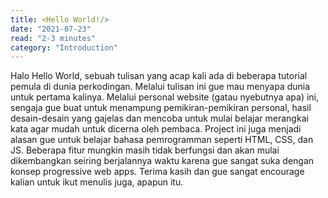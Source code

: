 ```yaml
---
title: <Hello World!/>
date: "2021-07-23"
read: "2-3 minutes"
category: "Introduction"
---
```


<BlogHeading>
Halo
</BlogHeading>

<Paragraf>
Hello World, sebuah tulisan yang acap kali ada di beberapa tutorial pemula di dunia perkodingan. Melalui tulisan ini gue mau menyapa dunia untuk pertama kalinya.
</Paragraf>
<Paragraf>
Melalui personal website (gatau nyebutnya apa) ini, sengaja gue buat untuk menampung pemikiran-pemikiran personal, hasil desain-desain yang gajelas dan mencoba untuk mulai belajar merangkai kata agar mudah untuk dicerna oleh pembaca.
Project ini juga menjadi alasan gue untuk belajar bahasa pemrogramman seperti HTML, CSS, dan JS. Beberapa fitur mungkin masih tidak berfungsi dan akan mulai dikembangkan seiring berjalannya waktu karena gue sangat suka dengan konsep progressive web apps. 
</Paragraf>

<Paragraf>
Terima kasih dan gue sangat encourage kalian untuk ikut menulis juga, apapun itu.
</Paragraf>